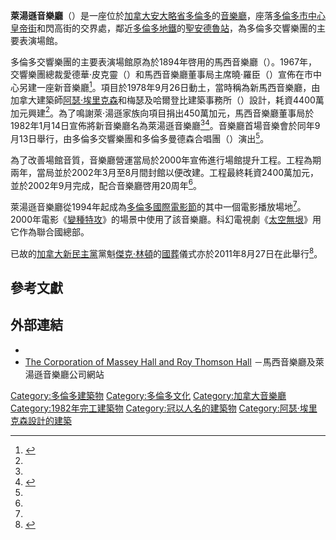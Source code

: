 {{noteTA
|T=zh-cn:罗伊·汤姆森音乐厅;zh-hk:萊湯遜音樂廳;zh-tw:羅伊·湯姆森音樂廳;
|1=zh-cn:罗伊·汤姆森音乐厅;zh-hk:萊湯遜音樂廳;zh-tw:羅伊·湯姆森音樂廳;
|2=zh-cn:罗伊;zh-hk:萊;zh-tw:羅伊;
|3=zh-cn:汤姆森;zh-hk:湯;zh-tw:湯姆森;
|4=zh-cn:休伊·洛森;zh-hk:曉·羅臣;zh-tw:休伊·羅森;
|5=zh-cn:埃里克森;zh-hk:艾力臣;zh-tw:埃里克森;
|6=zh-cn:杰克·林顿;zh-hk:積·林頓;zh-tw:傑克·林頓;
}}
{{Infobox venue
| name                = 萊湯遜音樂廳
| native_name         = {{lang|en|Roy Thomson Hall}}
| former_names        = 
| alternate_names     =
| image               = Shiny buildings in Toronto.jpg
| caption             = 
| map_type            = 
| altitude            = 
| building_type       = 
| architectural_style = 
| structural_system   = 
| cost                = 
| ren_cost            =
| location            = 
| address             = {{CAN}}[[安大略省|安大略省]][[多倫多|多倫多]]<br>閃高街60號<br>(60 Simcoe St)
| client              = 
| owner               = The Corporation of Massey Hall and Roy Thomson Hall
| capacity            = 2,630
| landlord            = 
| coordinates         = {{coord|43.646615|N|79.386443|W|region:CA-ON_type:landmark|display=inline,title}}
| opened              = {{Start date|1982|df=yes}}
| start_date          =
| completion_date     =
| inauguration_date   =
| renovation_date     =
| demolition_date     = 
| destruction_date    = 
| height              = 
| diameter            = 
| other_dimensions    = 
| floor_count         = 
| floor_area          = 
| main_contractor     = 
| architect           = [[阿瑟·埃里克森|阿瑟·埃里克森]]
| architecture_firm   =
| structural_engineer = 
| services_engineer   = 
| civil_engineer      = 
| other_designers     = 
| quantity_surveyor   = 
| awards              = 
| ren_architect       =
| ren_firm            =
| ren_str_engineer    = 
| ren_serv_engineer   = 
| ren_civ_engineer    = 
| ren_oth_designers   = 
| ren_qty_surveyor    = 
| ren_awards          = 
| references          = 
}}

'''萊湯遜音樂廳'''（{{lang-en|Roy Thomson Hall}}）是一座位於[[加拿大|加拿大]][[安大略省|安大略省]][[多倫多|多倫多]]的[[音樂廳|音樂廳]]，座落[[多倫多市中心|多倫多市中心]][[皇帝街_(多倫多)|皇帝街]]和閃高街的交界處，鄰近[[多倫多地鐵|多倫多地鐵]]的[[聖安德魯站|聖安德魯站]]，為多倫多交響樂團的主要表演場館。

多倫多交響樂團的主要表演場館原為於1894年啓用的馬西音樂廳（{{lang|en|Massey Hall}}）。1967年，交響樂團總裁愛德華·皮克靈（{{lang|en|Edward Pickering}}）和馬西音樂廳董事局主席曉·羅臣（{{lang|en|Hugh Lawson}}）宣佈在市中心另建一座新音樂廳<ref name="hist">{{cite web | url=http://www.roythomson.com/rth_history | title=Historical Timeline and Roy Thomson Hall: A Portrait | publisher=Corporation of Massey Hall and Roy Thomson Hall | accessdate=2014-04-22 | archive-date=2014-05-28 | archive-url=https://web.archive.org/web/20140528002715/http://www.roythomson.com/rth_history | dead-url=no }}</ref>。項目於1978年9月26日動土，當時稱為新馬西音樂廳，由加拿大建築師[[阿瑟·埃里克森|阿瑟·埃里克森]]和梅瑟及哈爾登比建築事務所（{{lang|en|Mather and Haldenby}}）設計，耗資4400萬加元興建<ref name="hist"/>。為了鳴謝萊·湯遜家族向項目捐出450萬加元，馬西音樂廳董事局於1982年1月14日宣佈將新音樂廳名為萊湯遜音樂廳<ref name="hist"/><ref>{{cite news | url=http://www.thestar.com/article/263713 | title=Roy Thomson Hall turns 25 | work=Toronto Star | author=William Littler | date=6 October 2007 | accessdate=2008-11-02 | archive-date=2007-11-12 | archive-url=https://web.archive.org/web/20071112113321/http://www.thestar.com/article/263713 | dead-url=no }}</ref>。音樂廳首場音樂會於同年9月13日舉行，由多倫多交響樂團和多倫多曼德森合唱團（{{lang|en|Toronto Mendelssohn Choir}}）演出<ref name="hist"/>。

為了改善場館音質，音樂廳營運當局於2000年宣佈進行場館提升工程。工程為期兩年，當局並於2002年3月至8月間封館以便改建。工程最終耗資2400萬加元，並於2002年9月完成，配合音樂廳啓用20周年<ref name="hist"/>。

萊湯遜音樂廳從1994年起成為[[多倫多國際電影節|多倫多國際電影節]]的其中一個電影播放場地<ref name="hist"/>。2000年電影《[[變種特攻_(電影)|變種特攻]]》的場景中使用了該音樂廳。科幻電視劇《[[太空無垠|太空無垠]]》用它作為聯合國總部。

已故的[[加拿大新民主黨|加拿大新民主黨]]黨魁[[傑克·林頓|傑克·林頓]]的[[國葬|國葬]]儀式亦於2011年8月27日在此舉行<ref>{{cite news | url=http://news.singtao.ca/toronto/content_column_tor.php?IndexID=3390110 | title=萬民夾道送林頓 | publisher=《星島日報》加東版 | date=2011-08-28 | accessdate=2014-04-22 | archive-date=2016-03-20 | archive-url=https://web.archive.org/web/20160320065746/http://news.singtao.ca/toronto/content_column_tor.php?IndexID=3390110 | dead-url=no }}</ref>。

==參考文獻==
{{Reflist}}

==外部連結==
*{{Commons category-inline|Roy Thomson Hall|萊湯遜音樂廳}}
* [http://www.roythomson.com/ The Corporation of Massey Hall and Roy Thomson Hall] {{Wayback|url=http://www.roythomson.com/ |date=20140328205933 }}－馬西音樂廳及萊湯遜音樂廳公司網站

[[Category:多倫多建築物|Category:多倫多建築物]]
[[Category:多倫多文化|Category:多倫多文化]]
[[Category:加拿大音樂廳|Category:加拿大音樂廳]]
[[Category:1982年完工建築物|Category:1982年完工建築物]]
[[Category:冠以人名的建築物|Category:冠以人名的建築物]]
[[Category:阿瑟·埃里克森設計的建築|Category:阿瑟·埃里克森設計的建築]]
